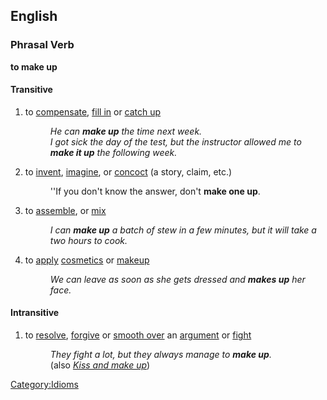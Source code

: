 ==English==
===Phrasal Verb===
'''to make up'''
====Transitive====
#to [[compensate]], [[fill in]] or [[catch up]]
#:''He can '''make up''' the time next week.''
#:''I got sick the day of the test, but the instructor allowed me to '''make it up''' the following week.''
#to [[invent]], [[imagine]], or [[concoct]] (a story, claim, etc.)
#:''If you don't know the answer, don't '''make one up'''.
#to [[assemble]], or [[mix]]
#:''I can '''make up''' a batch of stew in a few minutes, but it will take a two hours to cook.''
#to [[apply]] [[cosmetics]] or [[makeup]]
#:''We can leave as soon as she gets dressed and '''makes up''' her face.''
====Intransitive====
#to [[resolve]], [[forgive]] or [[smooth over]] an [[argument]] or [[fight]]
#:''They fight a lot, but they always manage to '''make up'''.''
#:(also ''[[Kiss and make up]]'')

[[Category:Idioms]]